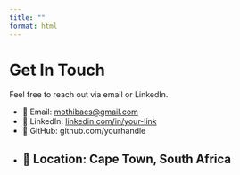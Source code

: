 ---
title: ""
format: html
---

# Get In Touch

Feel free to reach out via email or LinkedIn.

- 📧 Email: [mothibacs@gmail.com](mailto:mothibacs@gmail.com)
- 💼 LinkedIn: [linkedin.com/in/your-link](#)
- 🐙 GitHub: github.com/yourhandle
- 📍 Location: Cape Town, South Africa
---

# 
